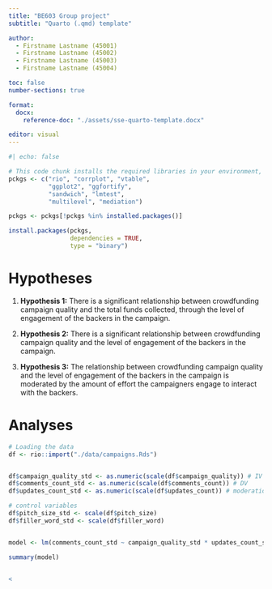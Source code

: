 ```yaml
---
title: "BE603 Group project"
subtitle: "Quarto (.qmd) template"

author:   
  - Firstname Lastname (45001)
  - Firstname Lastname (45002)
  - Firstname Lastname (45003)
  - Firstname Lastname (45004)

toc: false
number-sections: true

format:
  docx:
    reference-doc: "./assets/sse-quarto-template.docx"

editor: visual
---
```


```r
#| echo: false

# This code chunk installs the required libraries in your environment, if they are not yet installed.
pckgs <- c("rio", "corrplot", "vtable",
           "ggplot2", "ggfortify",
           "sandwich", "lmtest", 
           "multilevel", "mediation")

pckgs <- pckgs[!pckgs %in% installed.packages()]

install.packages(pckgs,
                 dependencies = TRUE,
                 type = "binary")

```

# Hypotheses

1.  **Hypothesis 1:** There is a significant relationship between crowdfunding campaign quality and the total funds collected, through the level of engagement of the backers in the campaign.

2.  **Hypothesis 2:** There is a significant relationship between crowdfunding campaign quality and the level of engagement of the backers in the campaign.

3.  **Hypothesis 3:** The relationship between crowdfunding campaign quality and the level of engagement of the backers in the campaign is moderated by the amount of effort the campaigners engage to interact with the backers.

# Analyses

```r
# Loading the data
df <- rio::import("./data/campaigns.Rds")


df$campaign_quality_std <- as.numeric(scale(df$campaign_quality)) # IV 
df$comments_count_std <- as.numeric(scale(df$comments_count)) # DV 
df$updates_count_std <- as.numeric(scale(df$updates_count)) # moderation variable

# control variables
df$pitch_size_std <- scale(df$pitch_size)
df$filler_word_std <- scale(df$filler_word)


model <- lm(comments_count_std ~ campaign_quality_std * updates_count_std + pitch_size_std + filler_word_std, data = df)

summary(model)


< 
```
